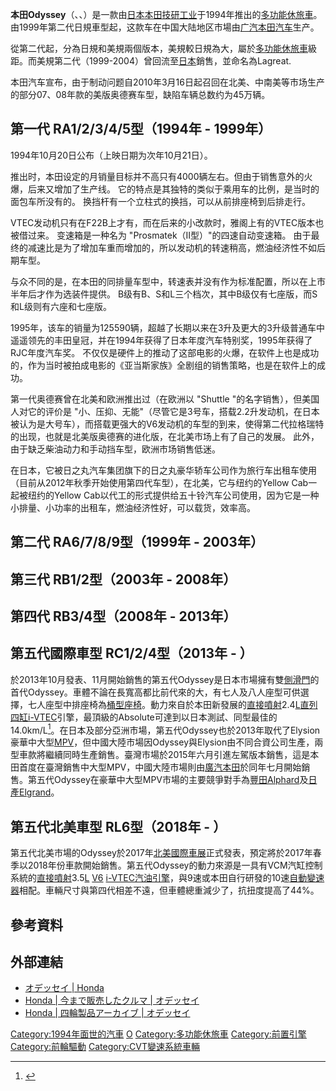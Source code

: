 {{Incomplete|time=2021-05-05T14:30:54+00:00}}
{{noteTA|zh-tw:Odyssey;zh-hk:朗程;zh-cn:奥德赛}}
{{Infobox automobile
|name=本田Odyssey
|image=File:Guangqi_Honda_Odyssey_international_Fifth_generation_facelift.jpg
|manufacturer=[[本田技研工業|本田]]
|production=1994年至今
|class=[[多功能休旅車|多功能休旅車]]
|body_style=5門[[旅行車|旅行車]]（1994–2013）<br />5門[[多功能休旅車|多功能休旅車]]（2013年至今）
}}
'''本田Odyssey'''（{{lang-en|'''Honda Odyssey'''}}、{{lang-ja|ホンダ・オデッセイ}}、{{lang-zh|本田朗程}}）是一款由[[日本|日本]][[本田技研工业|本田技研工业]]于1994年推出的[[多功能休旅車|多功能休旅車]]。由1999年第二代日規車型起，这款车在中国大陆地区市場由[[广汽本田汽车|广汽本田汽车]]生产。

從第二代起，分為日規和美規兩個版本，美規較日規為大，屬於[[多功能休旅車|多功能休旅車]]級距。而美規第二代（1999-2004）曾回流至[[日本|日本]]銷售，並命名為Lagreat.

本田汽车宣布，由于制动问题自2010年3月16日起召回在北美、中南美等市场生产的部分07、08年款的美版奥德赛车型，缺陷车辆总数约为45万辆。

==第一代 RA1/2/3/4/5型（1994年 - 1999年）==
{{Infobox automobile
|name=第一代
|image=File:1st Honda Odyssey.jpg
|aka=Honda Shuttle（歐洲）<br />{{link-en|五十鈴 Oasis|Isuzu Oasis}}
|production=1994–1999
|layout=[[前置前驅|前置前驅]]<br />[[前置四驅|前置四驅]]
|assembly={{JAP}}[[狭山市|狭山市]]
|engine=2.2L {{Convert|130|hp|kW|0|abbr=on}}[[本田F系列發動機|F22B6]] [[SOHC|SOHC]] [[VTEC|VTEC]] [[直列四缸引擎|I4]]<br />2.3L {{Convert|150|hp|kW|0|abbr=on}} [[本田F系列發動機|F23A7]] [[SOHC|SOHC]] [[VTEC|VTEC]] [[直列四缸引擎|I4]]<br />3.0L {{Convert|197|hp|kW|0|abbr=on}} {{tsl|en|Honda_J_engine#J30A|J30A}} [[SOHC|SOHC]] [[VTEC|VTEC]] [[V6|V6]]
|length={{Convert|4750|mm|in|0|abbr=on}}
|width={{Convert|1770|mm|in|0|abbr=on}}
|height={{Convert|1675|mm|in|0|abbr=on}}
|transmission=4速[[自排|自排]]<br />[[前輪驅動|FWD]]/[[4WD|4WD]]
|related=[[本田雅閣|本田雅閣]]<br />[[本田Avancier|本田Avancier]]
}}

1994年10月20日公布（上映日期为次年10月21日）。

推出时，本田设定的月销量目标并不高只有4000辆左右。但由于销售意外的火爆，后来又增加了生产线。 它的特点是其独特的类似于乘用车的比例，是当时的面包车所没有的。 换挡杆有一个立柱式的换挡，可以从前排座椅到后排走行。

VTEC发动机只有在F22B上才有，而在后来的小改款时，雅阁上有的VTEC版本也被借过来。
变速箱是一种名为 "Prosmatek（II型）"的四速自动变速箱。 由于最终的减速比是为了增加车重而增加的，所以发动机的转速稍高，燃油经济性不如后期车型。

与众不同的是，在本田的同排量车型中，转速表并没有作为标准配置，所以在上市半年后才作为选装件提供。 B级有B、S和L三个档次，其中B级仅有七座版，而S和L级则有六座和七座版。

1995年，该车的销量为125590辆，超越了长期以来在3升及更大的3升级普通车中遥遥领先的丰田皇冠，并在1994年获得了日本年度汽车特别奖，1995年获得了RJC年度汽车奖。 不仅仅是硬件上的推动了这部电影的火爆，在软件上也是成功的，作为当时被拍成电影的《亚当斯家族》全剧组的销售策略，也是在软件上的成功。

第一代奥德赛曾在北美和欧洲推出过（在欧洲以 "Shuttle "的名字销售），但美国人对它的评价是 "小、压抑、无能"（尽管它是3号车，搭载2.2升发动机，在日本被认为是大号车），而搭载更强大的V6发动机的车型的到来，使得第二代拉格瑞特的出现，也就是北美版奥德赛的进化版，在北美市场上有了自己的发展。 此外，由于缺乏柴油动力和手动挡车型，欧洲市场销售低迷。

在日本，它被日之丸汽车集团旗下的日之丸豪华轿车公司作为旅行车出租车使用（目前从2012年秋季开始使用第四代车型），在北美，它与纽约的Yellow Cab一起被纽约的Yellow Cab以代工的形式提供给五十铃汽车公司使用，因为它是一种小排量、小功率的出租车，燃油经济性好，可以载货，效率高。

{{Clear}}
==第二代 RA6/7/8/9型（1999年 - 2003年）==
{{Infobox automobile
| name = 第二代
| image = 2000 Honda Odyssey (Japan).jpg
| caption = 
| production = 1999–2003
| assembly = {{JPN}}[[狭山市|狭山市]]<br />{{CHN}}[[廣州|廣州]]（[[廣汽本田|廣汽本田]]）
| engine = {{ubl
  | '''[[汽油引擎|汽油]]:'''
  | 2.3 L ''F23A'' [[直列四缸引擎|I4]]
  | 3.0 L ''J30A'' [[V6发动机|V6]]
}}
| transmission = 4速[[自动变速器|自排]]<br />5速[[自动变速器|自排]]
| wheelbase = {{Convert|2830|mm|in|1|abbr=on}}
| length = {{Convert|4770|-|4835|mm|in|1|abbr=on}}
| width = {{Convert|1795|-|1800|mm|in|1|abbr=on}}
| height = {{Convert|1630|-|1655|mm|in|1|abbr=on}}
| weight = {{convert|1570|-|1760|kg|lb|0|abbr=on}}
}}
{{Clear}}
==第三代 RB1/2型（2003年 - 2008年）==
{{Infobox automobile
|name=第三代
|successor=
|image=File:Honda Odyssey III China 2014-04-30.JPG
|production=2003–2008
|layout=[[前置前驅|前置前驅]]、[[前輪驅動|前輪驅動]]
|engine=2.4 L ''{{tsl|en|Honda K engine#K24A|K24A}}'' [[VTEC|VTEC]] [[直列四缸引擎|I4]]
|assembly={{JPN}}[[狭山市|狭山市]]<br />{{CHN}}[[廣州|廣州]]（[[廣汽本田|廣汽本田]]）
|length=:
{{convert|188.2|in|mm|0|abbr=on}}
|wheelbase= {{convert|111.4|in|mm|0|abbr=on}}
|width=2004–05: {{convert|72.0|in|mm|0|abbr=on}}<br />2006–08: {{convert|1800|mm|in|1|abbr=on}}
|height= {{convert|61.0|in|mm|0|abbr=on}}
|transmission=5速 [[自排|自排]]（[[4WD|4WD]]）<br />[[無段自動變速器|CVT]] with [[二輪驅動|2WD]]-FF
|related=[[本田雅閣|本田雅閣]]
}}
{{Clear}}
==第四代 RB3/4型（2008年 - 2013年）==
{{Infobox automobile
| name = 第四代
| image = 2009-2011 Honda Odyssey Luxury van (2011-04-28) 01.jpg
| caption = 
| production = 2008–2013
| assembly = {{JPN}}[[狭山市|狭山市]]<br />{{CHN}}[[廣州|廣州]]（[[廣汽本田|廣汽本田]]）
| engine = {{ubl
  | '''[[汽油引擎|汽油]]:'''
  | 2.4 L ''{{tsl|en|Honda K engine|K24A8}}'' i-VTEC [[直列四缸引擎|I4]]
}}
| transmission = CVT<br>5速自排
| wheelbase = {{convert|2830|mm|in|1|abbr=on}}
| length = {{convert|4780|mm|in|1|abbr=on}}
| width = {{convert|1800|mm|in|1|abbr=on}}
| height = {{convert|1545|-|1565|mm|in|1|abbr=on}}
| weight = {{convert|1600|-|1690|kg|lb|0|abbr=on}}
}}
{{Clear}}
==第五代國際車型 RC1/2/4型（2013年 - ）==
{{Infobox automobile
|name=第五代 (國際車型)
|image= File:2014 Honda Odyssey (MY14) VTi-L van (2015-08-07) 01.jpg
|production=2013年至今
|assembly={{JAP}}[[埼玉縣|埼玉縣]][[狹山市|狹山市]]
|layout=[[前置引擎|前置引擎]]，[[前輪驅動|前輪驅動]]或[[四輪驅動|四輪驅動]]
|engine= 2.4[[公升|L]] K24W DOHC i-VTEC [[直列四缸引擎|I4]]
|transmission= [[無段自動變速器|CVT]]
|wheelbase={{convert|2900|mm|in|1|abbr=on}}
|length={{convert|4830|mm|in|1|abbr=on}}
|width={{convert|1820|mm|in|1|abbr=on}}
|height={{convert|1685|mm|in|1|abbr=on}} to {{convert|1715|mm|in|1|abbr=on}}
|predecessor= 
|aka=
}}

於2013年10月發表、11月開始銷售的第五代Odyssey是日本市場擁有雙[[側滑門|側滑門]]的首代Odyssey。車體不論在長寬高都比前代來的大，有七人及八人座型可供選擇，七人座型中排座椅為[[桶型座椅|桶型座椅]]。動力來自於本田新發展的[[汽油缸內直噴|直接噴射]]2.4[[公升|L]][[直列四缸|直列四缸]][[i-VTEC|i-VTEC]]引擎，最頂級的Absolute可達到以日本{{link-ja|JC08模式|JC08モード}}測試、同型最佳的14.0km/L<ref name="Honda Worldwide">{{cite web |url=http://world.honda.com/news/2013/4131031New-Odyssey-and-Odyssey-Absolute/index.html |title=存档副本 |accessdate=2013-11-01 |deadurl=yes |archiveurl=https://web.archive.org/web/20131102202213/http://world.honda.com/news/2013/4131031New-Odyssey-and-Odyssey-Absolute/index.html |archivedate=2013-11-02 }}</ref>。在日本及部分亞洲市場，第五代Odyssey也於2013年取代了Elysion豪華中大型[[MPV|MPV]]，但中國大陸市場因Odyssey與Elysion由不同合資公司生產，兩型車款將繼續同時生產銷售。臺灣市場於2015年六月引進左駕版本銷售，這是本田首度在臺灣銷售中大型MPV，中國大陸市場則由[[廣汽本田|廣汽本田]]於同年七月開始銷售。第五代Odyssey在豪華中大型MPV市場的主要競爭對手為[[豐田Alphard|豐田Alphard]]及[[日產Elgrand|日產Elgrand]]。
{{clear}}
==第五代北美車型 RL6型（2018年 - ）==
{{Infobox automobile
| name = 第五代 (北美車型)
| image = 2018 Honda Odyssey front 6.9.18.jpg
| production = 2017年4月–現今
| model_years = 2018–現今
| assembly = {{USA}}[[阿拉巴馬州|阿拉巴馬州]][[林肯_(阿拉巴馬州)|林肯]]
| designer = Randall Smock (2015)
| engine = 3.5 L ''{{tsl|en|Honda J engine|J35Y6}}'' V6
| transmission = {{ubl|9速 [[ZF_Group|ZF]] ''{{tsl|en|ZF 9HP transmission|9HP}}'' 自排 (2018–19)|10速自排 (Touring與Elite等級: 2018–19, 所有等級: 2020–)}}
| wheelbase = {{convert|118.1|in|mm|0|abbr=on}}
| length = {{convert|203.2|in|mm|0|abbr=on}}
| width = {{convert|78.5|in|mm|0|abbr=on}}
| height = {{convert|69.5|in|mm|0|abbr=on}}
| weight = {{convert|4354-4593|lb|0|abbr=on}}
}}
第五代北美市場的Odyssey於2017年[[北美國際車展|北美國際車展]]正式發表，預定將於2017年春季以2018年份車款開始銷售。第五代Odyssey的動力來源是一具有VCM汽缸控制系統的[[汽油缸內直噴|直接噴射]]3.5[[公升|L]] [[V6发动机|V6]] [[i-VTEC|i-VTEC]][[汽油引擎|汽油引擎]]，與9速或本田自行研發的10速[[自動變速器|自動變速器]]相配。車輛尺寸與第四代相差不遠，但車體總重減少了{{convert|96|lb|kg}}，抗扭度提高了44%。

{{clear}}

== 參考資料 ==
{{Reflist}}

== 外部連結 ==
{{commonscat|Honda Odyssey}}
* [https://www.honda.co.jp/ODYSSEY/ オデッセイ | Honda] {{Wayback|url=https://www.honda.co.jp/ODYSSEY/ |date=20220618035121 }}
* [https://www.honda.co.jp/auto-archive/odyssey/ Honda | 今まで販売したクルマ | オデッセイ] {{Wayback|url=https://www.honda.co.jp/auto-archive/odyssey/ |date=20220410041508 }}
* [https://www.honda.co.jp/pressroom/products/auto/odyssey/ Honda | 四輪製品アーカイブ | オデッセイ] {{Wayback|url=https://www.honda.co.jp/pressroom/products/auto/odyssey/ |date=20220410041507 }}
[[Category:1994年面世的汽車|Category:1994年面世的汽車]]
[[Category:本田車款|O]]
[[Category:多功能休旅車|Category:多功能休旅車]]
[[Category:前置引擎|Category:前置引擎]]
[[Category:前輪驅動|Category:前輪驅動]]
[[Category:CVT變速系統車輛|Category:CVT變速系統車輛]]